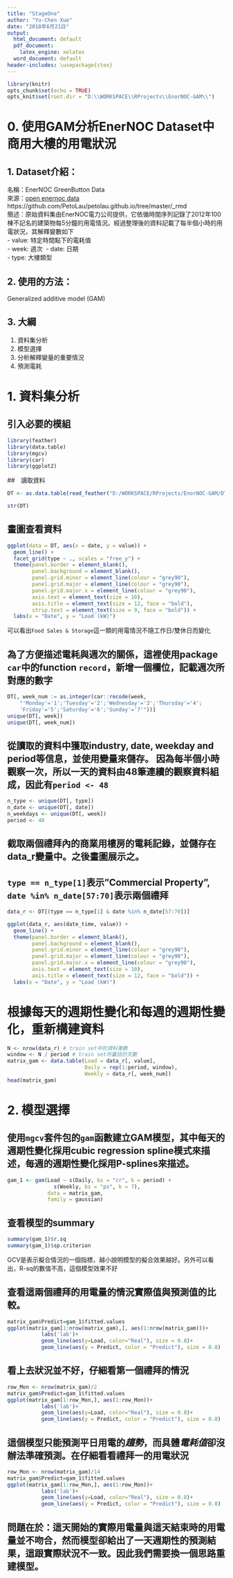 ```yaml
---
title: "StageOne"
author: "Yu-Chen Xue"
date: "2018年6月21日"
output:
  html_document: default
  pdf_document:
    latex_engine: xelatex
  word_document: default
header-includes: \usepackage{ctex}
---
```


```r
library(knitr)
opts_chunk$set(echo = TRUE)
opts_knit$set(root.dir = "D:\\WORKSPACE\\RProjects\\EnorNOC-GAM\\")
```

# 0. 使用GAM分析EnerNOC Dataset中商用大樓的用電狀況
## 1. Dataset介紹：
名稱：EnerNOC GreenButton Data\
來源：[open enernoc data](https://open-enernoc-data.s3.amazonaws.com/anon/index.html)\
https://github.com/PetoLau/petolau.github.io/tree/master/_rmd\
簡述：原始資料集由EnerNOC電力公司提供，它依循時間序列記錄了2012年100棟不記名的建築物每5分鐘的用電情況。經過整理後的資料記載了每半個小時的用電狀況，其解釋變數如下\
 - value:  特定時間點下的電耗值 \
 - week: 週次\ 
 - date: 日期\
 - type: 大樓類型
 
## 2. 使用的方法：
Generalized additive model (GAM)

## 3. 大綱
1. 資料集分析
2. 模型選擇
3. 分析解釋變量的重要情況
4. 預測電耗

# 1. 資料集分析

## 引入必要的模組
```r
library(feather)
library(data.table)
library(mgcv)
library(car)
library(ggplot2)
```

##　讀取資料
```r
DT <- as.data.table(read_feather("D:/WORKSPACE/RProjects/EnorNOC-GAM/DT_4_ind"))
```

```r
str(DT)
```

## 畫圖查看資料
```r
ggplot(data = DT, aes(x = date, y = value)) +
  geom_line() + 
  facet_grid(type ~ ., scales = "free_y") +
  theme(panel.border = element_blank(),
        panel.background = element_blank(),
        panel.grid.minor = element_line(colour = "grey90"),
        panel.grid.major = element_line(colour = "grey90"),
        panel.grid.major.x = element_line(colour = "grey90"),
        axis.text = element_text(size = 10),
        axis.title = element_text(size = 12, face = "bold"),
        strip.text = element_text(size = 9, face = "bold")) +
  labs(x = "Date", y = "Load (kW)")
```
可以看出`Food Sales & Storage`這一類的用電情況不隨工作日/雙休日而變化

## 為了方便描述電耗與週次的關係，這裡使用package `car`中的function `record`，新增一個欄位，記載週次所對應的數字
```r
DT[, week_num := as.integer(car::recode(week,
    "'Monday'='1';'Tuesday'='2';'Wednesday'='3';'Thursday'='4';
    'Friday'='5';'Saturday'='6';'Sunday'='7'"))]
unique(DT[, week])
unique(DT[, week_num])
```


## 從讀取的資料中獲取industry, date, weekday and period等信息，並使用變量來儲存。 因為每半個小時觀察一次，所以一天的資料由48筆連續的觀察資料組成，因此有`period <- 48`
```r
n_type <- unique(DT[, type])
n_date <- unique(DT[, date])
n_weekdays <- unique(DT[, week])
period <- 48
```

## 截取兩個禮拜內的商業用樓房的電耗記錄，並儲存在data_r變量中。之後畫圖展示之。
## `type == n_type[1]`表示"Commercial Property", `date %in% n_date[57:70]`表示兩個禮拜
```r
data_r <- DT[(type == n_type[1] & date %in% n_date[57:70])]

ggplot(data_r, aes(date_time, value)) +
  geom_line() +
  theme(panel.border = element_blank(),
        panel.background = element_blank(),
        panel.grid.minor = element_line(colour = "grey90"),
        panel.grid.major = element_line(colour = "grey90"),
        panel.grid.major.x = element_line(colour = "grey90"),
        axis.text = element_text(size = 10),
        axis.title = element_text(size = 12, face = "bold")) +
  labs(x = "Date", y = "Load (kW)")
```



# 根據每天的週期性變化和每週的週期性變化，重新構建資料
```r
N <- nrow(data_r) # train set中的資料筆數
window <- N / period # train set所囊括的天數
matrix_gam <- data.table(Load = data_r[, value],
                         Daily = rep(1:period, window),
                         Weekly = data_r[, week_num])
head(matrix_gam)
```

# 2. 模型選擇
## 使用`mgcv`套件包的`gam`函數建立GAM模型，其中每天的週期性變化採用cubic regression spline模式來描述，每週的週期性變化採用P-splines來描述。
```r
gam_1 <- gam(Load ~ s(Daily, bs = "cr", k = period) +
               s(Weekly, bs = "ps", k = 7),
             data = matrix_gam,
             family = gaussian)
```

## 查看模型的summary 
```r
summary(gam_1)$r.sq
summary(gam_1)$sp.criterion
```
GCV是表示擬合情況的一個指標，越小說明模型的擬合效果越好。另外可以看出，R-sq的數值不高，這個模型效果不好

## 查看這兩個禮拜的用電量的情況實際值與預測值的比較。
```r
matrix_gam$Predict=gam_1$fitted.values
ggplot(matrix_gam[1:nrow(matrix_gam),], aes(1:nrow(matrix_gam)))+
           labs('lab')+
           geom_line(aes(y=Load, color="Real"), size = 0.8)+
           geom_line(aes(y = Predict, color = "Predict"), size = 0.8)
```

## 看上去狀況並不好，仔細看第一個禮拜的情況
```r
row_Mon <- nrow(matrix_gam)/2
matrix_gam$Predict=gam_1$fitted.values
ggplot(matrix_gam[1:row_Mon,], aes(1:row_Mon))+
           labs('lab')+
           geom_line(aes(y=Load, color="Real"), size = 0.8)+
           geom_line(aes(y = Predict, color = "Predict"), size = 0.8)
```
## 這個模型只能預測平日用電的*趨勢*，而具體*電耗值*卻沒辦法準確預測。在仔細看看禮拜一的用電狀況

```r
row_Mon <- nrow(matrix_gam)/14
matrix_gam$Predict=gam_1$fitted.values
ggplot(matrix_gam[1:row_Mon,], aes(1:row_Mon))+
           labs('lab')+
           geom_line(aes(y=Load, color="Real"), size = 0.8)+
           geom_line(aes(y = Predict, color = "Predict"), size = 0.8)
```
## 問題在於：這天開始的實際用電量與這天結束時的用電量並不吻合，然而模型卻給出了一天週期性的預測結果，這跟實際狀況不一致。因此我們需要換一個思路重建模型。

